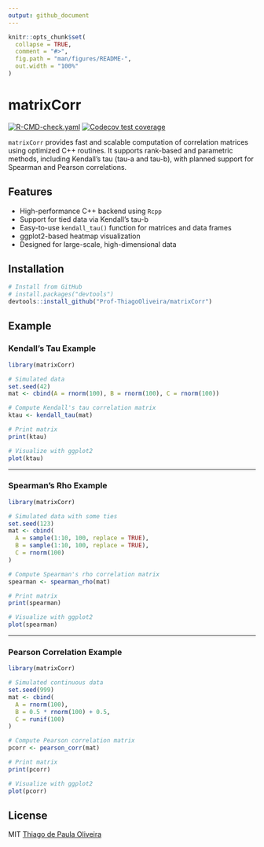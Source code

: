 ```yaml
---
output: github_document
---
```


<!-- README.md is generated from README.Rmd. Please edit that file -->

```r
knitr::opts_chunk$set(
  collapse = TRUE,
  comment = "#>",
  fig.path = "man/figures/README-",
  out.width = "100%"
)
```

# matrixCorr

<!-- badges: start -->
[![R-CMD-check.yaml](https://github.com/Prof-ThiagoOliveira/matrixCorr/actions/workflows/R-CMD-check.yaml/badge.svg)](https://github.com/Prof-ThiagoOliveira/matrixCorr/actions/workflows/R-CMD-check.yaml)
[![Codecov test coverage](https://codecov.io/gh/Prof-ThiagoOliveira/kendall_tau_rank_corr/graph/badge.svg)](https://app.codecov.io/gh/Prof-ThiagoOliveira/kendall_tau_rank_corr)
<!-- badges: end -->

`matrixCorr` provides fast and scalable computation of correlation matrices 
using optimized C++ routines. It supports rank-based and parametric methods, 
including Kendall's tau (tau-a and tau-b), with planned support for Spearman 
and Pearson correlations.

## Features

- High-performance C++ backend using `Rcpp`
- Support for tied data via Kendall's tau-b
- Easy-to-use `kendall_tau()` function for matrices and data frames
- ggplot2-based heatmap visualization
- Designed for large-scale, high-dimensional data

## Installation

```r
# Install from GitHub
# install.packages("devtools")
devtools::install_github("Prof-ThiagoOliveira/matrixCorr")
```

## Example

### **Kendall’s Tau Example**

```r
library(matrixCorr)

# Simulated data
set.seed(42)
mat <- cbind(A = rnorm(100), B = rnorm(100), C = rnorm(100))

# Compute Kendall's tau correlation matrix
ktau <- kendall_tau(mat)

# Print matrix
print(ktau)

# Visualize with ggplot2
plot(ktau)
```

---

### **Spearman’s Rho Example**

```r
library(matrixCorr)

# Simulated data with some ties
set.seed(123)
mat <- cbind(
  A = sample(1:10, 100, replace = TRUE),
  B = sample(1:10, 100, replace = TRUE),
  C = rnorm(100)
)

# Compute Spearman's rho correlation matrix
spearman <- spearman_rho(mat)

# Print matrix
print(spearman)

# Visualize with ggplot2
plot(spearman)
```

---

### **Pearson Correlation Example**

```r
library(matrixCorr)

# Simulated continuous data
set.seed(999)
mat <- cbind(
  A = rnorm(100),
  B = 0.5 * rnorm(100) + 0.5,
  C = runif(100)
)

# Compute Pearson correlation matrix
pcorr <- pearson_corr(mat)

# Print matrix
print(pcorr)

# Visualize with ggplot2
plot(pcorr)
```

## License

MIT [Thiago de Paula Oliveira](https://orcid.org/0000-0002-4555-2584)
